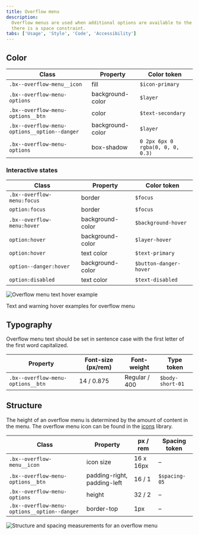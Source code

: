 ```yaml
---
title: Overflow menu
description:
  Overflow menus are used when additional options are available to the user and
  there is a space constraint.
tabs: ['Usage', 'Style', 'Code', 'Accessibility']
---
```


## Color

| Class                                        | Property         | Color token                      |
| -------------------------------------------- | ---------------- | -------------------------------- |
| `.bx--overflow-menu__icon`                   | fill             | `$icon-primary`                  |
| `.bx--overflow-menu-options`                 | background-color | `$layer`                         |
| `.bx--overflow-menu-options__btn`            | color            | `$text-secondary`                |
| `.bx--overflow-menu-options__option--danger` | background-color | `$layer`                         |
| `.bx--overflow-menu-options`                 | box-shadow       | `0 2px 6px 0 rgba(0, 0, 0, 0.3)` |

### Interactive states

| Class                      | Property         | Color token            |
| -------------------------- | ---------------- | ---------------------- |
| `.bx--overflow-menu:focus` | border           | `$focus`               |
| `option:focus`             | border           | `$focus`               |
| `.bx--overflow-menu:hover` | background-color | `$background-hover`    |
| `option:hover`             | background-color | `$layer-hover`         |
| `option:hover`             | text color       | `$text-primary`        |
| `option--danger:hover`     | background-color | `$button-danger-hover` |
| `option:disabled`          | text color       | `$text-disabled`       |

<div className="image--fixed">

![Overflow menu text hover example](images/overflow-menu-style-1.png)

</div>

<Caption>Text and warning hover examples for overflow menu</Caption>

## Typography

Overflow menu text should be set in sentence case with the first letter of the
first word capitalized.

| Property                          | Font-size (px/rem) | Font-weight   | Type token       |
| --------------------------------- | ------------------ | ------------- | ---------------- |
| `.bx--overflow-menu-options__btn` | 14 / 0.875         | Regular / 400 | `$body-short-01` |

## Structure

The height of an overflow menu is determined by the amount of content in the
menu. The overflow menu icon can be found in the
[icons](/guidelines/icons/library) library.

| Class                                        | Property                    | px / rem  | Spacing token |
| -------------------------------------------- | --------------------------- | --------- | ------------- |
| `.bx--overflow-menu__icon`                   | icon size                   | 16 x 16px | –             |
| `.bx--overflow-menu-options__btn`            | padding-right, padding-left | 16 / 1    | `$spacing-05` |
| `.bx--overflow-menu-options`                 | height                      | 32 / 2    | –             |
| `.bx--overflow-menu-options__option--danger` | border-top                  | 1px       | –             |

<div className="image-fixed">

![Structure and spacing measurements for an overflow menu](images/overflow-menu-style-3.png)

</div>
